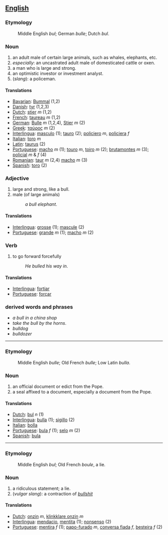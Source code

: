 ==[[English]]==
===Etymology===
:Middle English ''bul''; German ''bulle''; Dutch ''bul''.

=== Noun ===
#an adult male of certain large animals, such as whales, elephants, etc.
#''especially'': an uncastrated adult male of domesticated cattle or oxen.
#a man who is large and strong.
#an optimistic investor or investment analyst.
#(''slang''): a policeman.
==== Translations ====
*[[Bavarian]]: [[Bummal]] (1,2)
*[[Danish]]: [[tyr]] (1,2,3)
*[[Dutch]]: [[stier]] ''m'' (1,2)
*[[French]]: [[taureau]] ''m'' (1,2)
*[[German]]: [[Bulle]] ''m'' (1,2,4), [[Stier]] ''m'' (2)
*[[Greek]]: [[ταύρος]] ''m'' (2)
*[[Interlingua]]: [[masculo]] (1); [[tauro]] (2); [[policiero]] ''m'', [[policiera]] ''f''
*[[Italian]]: [[toro]] ''m''
*[[Latin]]: [[taurus]] (2)
*[[Portuguese]]: [[macho]] ''m'' (1); [[touro]] ''m'', [[toiro]] ''m'' (2); [[brutamontes]] ''m'' (3); [[policial]] ''m'' & ''f'' (4)
*[[Romanian]]: [[taur]] ''m'' (2,4) [[macho]] ''m'' (3)
*[[Spanish]]: [[toro]] (2)
=== Adjective ===
#large and strong, like a bull.
#male (of large animals)
#:''a bull elephant''.
==== Translations ====
*[[Interlingua]]: [[grosse]] (1); [[mascule]] (2)
*[[Portuguese]]: [[grande]] ''m'' (1); [[macho]] ''m'' (2)
=== Verb ===
#to go forward forcefully
#:''He bulled his way in''.
==== Translations ====
*[[Interlingua]]: [[fortiar]]
*[[Portuguese]]: [[forçar]]
===derived words and phrases===
*''a bull in a china shop''
*''take the bull by the horns''.
*''bulldog''
*''bulldozer''
----
===Etymology===
:Middle English ''bulle''; Old French ''bulle''; Low Latin ''bulla''.
=== Noun ===
#an official document or edict from the Pope.
#a seal affixed to a document, especially a document from the Pope.
==== Translations ====
*[[Dutch]]: [[bul]] ''n'' (1)
*[[Interlingua]]: [[bulla]] (1); [[sigillo]] (2)
*[[Italian]]: [[bolla]]
*[[Portuguese]]: [[bula]] ''f'' (1); [[selo]] ''m'' (2)
*[[Spanish]]: [[bula]]
----

===Etymology===
:Middle English ''bul''; Old French ''boule'', a lie.
=== Noun ===
#a ridiculous statement; a lie.
#(''vulgar slang''): a contraction of ''[[bullshit]]''
==== Translations ====
*[[Dutch]]: [[onzin]] ''m'', [[klinkklare onzin]] ''m''
*[[Interlingua]]: [[mendacio]], [[mentita]] (1); [[nonsenso]] (2)
*[[Portuguese]]: [[mentira]] ''f'' (1); [[papo-furado]] ''m'', [[conversa fiada]] ''f'', [[besteira]] ''f'' (2)